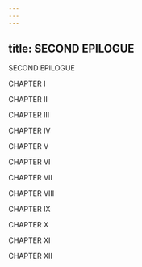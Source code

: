 ```yaml
---
---
---
```

title: SECOND EPILOGUE
---




SECOND EPILOGUE

CHAPTER I

CHAPTER II

CHAPTER III

CHAPTER IV

CHAPTER V

CHAPTER VI

CHAPTER VII

CHAPTER VIII

CHAPTER IX

CHAPTER X

CHAPTER XI

CHAPTER XII

